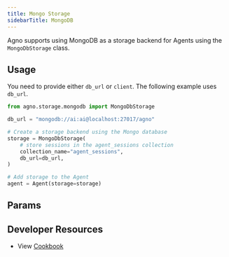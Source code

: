 ```yaml
---
title: Mongo Storage
sidebarTitle: MongoDB
---
```


Agno supports using MongoDB as a storage backend for Agents using the `MongoDbStorage` class.

## Usage

You need to provide either `db_url` or `client`. The following example uses `db_url`.

```python mongodb_storage_for_agent.py
from agno.storage.mongodb import MongoDbStorage

db_url = "mongodb://ai:ai@localhost:27017/agno"

# Create a storage backend using the Mongo database
storage = MongoDbStorage(
    # store sessions in the agent_sessions collection
    collection_name="agent_sessions",
    db_url=db_url,
)

# Add storage to the Agent
agent = Agent(storage=storage)
```

## Params

<Snippet file="db-mongo-params.mdx" />   

## Developer Resources

- View [Cookbook](https://github.com/agno-agi/agno/blob/main/cookbook/storage/mongodb_storage/mongodb_storage_for_agent.py)
